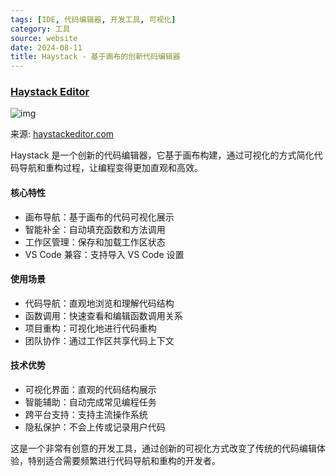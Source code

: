 ```yaml
---
tags: [IDE, 代码编辑器, 开发工具, 可视化]
category: 工具
source: website
date: 2024-08-11
title: Haystack - 基于画布的创新代码编辑器
---
```


### [Haystack Editor](https://haystackeditor.com/)

![img](https://img.mengpeng.tech/i/2024/12/10/675791445cf78.webp)

来源: [haystackeditor.com](https://haystackeditor.com/)

Haystack 是一个创新的代码编辑器，它基于画布构建，通过可视化的方式简化代码导航和重构过程，让编程变得更加直观和高效。

#### 核心特性
- 画布导航：基于画布的代码可视化展示
- 智能补全：自动填充函数和方法调用
- 工作区管理：保存和加载工作区状态
- VS Code 兼容：支持导入 VS Code 设置

#### 使用场景
- 代码导航：直观地浏览和理解代码结构
- 函数调用：快速查看和编辑函数调用关系
- 项目重构：可视化地进行代码重构
- 团队协作：通过工作区共享代码上下文

#### 技术优势
- 可视化界面：直观的代码结构展示
- 智能辅助：自动完成常见编程任务
- 跨平台支持：支持主流操作系统
- 隐私保护：不会上传或记录用户代码

这是一个非常有创意的开发工具，通过创新的可视化方式改变了传统的代码编辑体验，特别适合需要频繁进行代码导航和重构的开发者。 